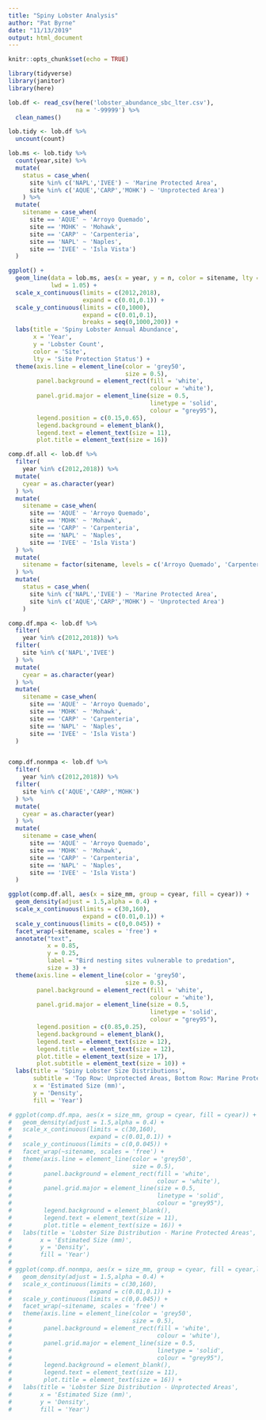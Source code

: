 ```yaml
---
title: "Spiny Lobster Analysis"
author: "Pat Byrne"
date: "11/13/2019"
output: html_document
---
```


```r
knitr::opts_chunk$set(echo = TRUE)
```

```r
library(tidyverse)
library(janitor)
library(here)

lob.df <- read_csv(here('lobster_abundance_sbc_lter.csv'),
                   na = '-99999') %>% 
  clean_names()
```

```r
lob.tidy <- lob.df %>% 
  uncount(count)

lob.ms <- lob.tidy %>% 
  count(year,site) %>% 
  mutate(
    status = case_when(
      site %in% c('NAPL','IVEE') ~ 'Marine Protected Area',
      site %in% c('AQUE','CARP','MOHK') ~ 'Unprotected Area')
    ) %>% 
  mutate(
    sitename = case_when(
      site == 'AQUE' ~ 'Arroyo Quemado',
      site == 'MOHK' ~ 'Mohawk',
      site == 'CARP' ~ 'Carpenteria',
      site == 'NAPL' ~ 'Naples',
      site == 'IVEE' ~ 'Isla Vista')
  )

```


```r
ggplot() +
  geom_line(data = lob.ms, aes(x = year, y = n, color = sitename, lty = status),
            lwd = 1.05) +
  scale_x_continuous(limits = c(2012,2018), 
                     expand = c(0.01,0.1)) +
  scale_y_continuous(limits = c(0,1000), 
                     expand = c(0.01,0.1),
                     breaks = seq(0,1000,200)) +
  labs(title = 'Spiny Lobster Annual Abundance',
       x = 'Year',
       y = 'Lobster Count',
       color = 'Site',
       lty = 'Site Protection Status') +
  theme(axis.line = element_line(color = 'grey50',
                                 size = 0.5),
        panel.background = element_rect(fill = 'white',
                                        colour = 'white'),
        panel.grid.major = element_line(size = 0.5, 
                                        linetype = 'solid',
                                        colour = "grey95"),
        legend.position = c(0.15,0.65),
        legend.background = element_blank(),
        legend.text = element_text(size = 11),
        plot.title = element_text(size = 16)) 
```


```r

comp.df.all <- lob.df %>% 
  filter(
    year %in% c(2012,2018)) %>% 
  mutate(
    cyear = as.character(year)
  ) %>% 
  mutate(
    sitename = case_when(
      site == 'AQUE' ~ 'Arroyo Quemado',
      site == 'MOHK' ~ 'Mohawk',
      site == 'CARP' ~ 'Carpenteria',
      site == 'NAPL' ~ 'Naples',
      site == 'IVEE' ~ 'Isla Vista')
  ) %>% 
  mutate(
    sitename = factor(sitename, levels = c('Arroyo Quemado', 'Carpenteria', 'Mohawk', 'Naples','Isla Vista'))
  ) %>% 
  mutate(
    status = case_when(
      site %in% c('NAPL','IVEE') ~ 'Marine Protected Area',
      site %in% c('AQUE','CARP','MOHK') ~ 'Unprotected Area')
    ) 

comp.df.mpa <- lob.df %>% 
  filter(
    year %in% c(2012,2018)) %>% 
  filter(
    site %in% c('NAPL','IVEE')
  ) %>%
  mutate(
    cyear = as.character(year)
  ) %>% 
  mutate(
    sitename = case_when(
      site == 'AQUE' ~ 'Arroyo Quemado',
      site == 'MOHK' ~ 'Mohawk',
      site == 'CARP' ~ 'Carpenteria',
      site == 'NAPL' ~ 'Naples',
      site == 'IVEE' ~ 'Isla Vista')
  )


comp.df.nonmpa <- lob.df %>% 
  filter(
    year %in% c(2012,2018)) %>% 
  filter(
    site %in% c('AQUE','CARP','MOHK')
  ) %>% 
  mutate(
    cyear = as.character(year)
  ) %>% 
  mutate(
    sitename = case_when(
      site == 'AQUE' ~ 'Arroyo Quemado',
      site == 'MOHK' ~ 'Mohawk',
      site == 'CARP' ~ 'Carpenteria',
      site == 'NAPL' ~ 'Naples',
      site == 'IVEE' ~ 'Isla Vista')
  )
```

```r
ggplot(comp.df.all, aes(x = size_mm, group = cyear, fill = cyear)) +
  geom_density(adjust = 1.5,alpha = 0.4) +
  scale_x_continuous(limits = c(30,160), 
                     expand = c(0.01,0.1)) +
  scale_y_continuous(limits = c(0,0.045)) +
  facet_wrap(~sitename, scales = 'free') +
  annotate("text",
           x = 0.85,
           y = 0.25,
           label = "Bird nesting sites vulnerable to predation",
           size = 3) +
  theme(axis.line = element_line(color = 'grey50',
                                 size = 0.5),
        panel.background = element_rect(fill = 'white',
                                        colour = 'white'),
        panel.grid.major = element_line(size = 0.5, 
                                        linetype = 'solid',
                                        colour = "grey95"),
        legend.position = c(0.85,0.25),
        legend.background = element_blank(),
        legend.text = element_text(size = 12),
        legend.title = element_text(size = 12),
        plot.title = element_text(size = 17),
        plot.subtitle = element_text(size = 10)) +
  labs(title = 'Spiny Lobster Size Distributions',
       subtitle = 'Top Row: Unprotected Areas, Bottom Row: Marine Protected Areas',
       x = 'Estimated Size (mm)',
       y = 'Density',
       fill = 'Year') 

# ggplot(comp.df.mpa, aes(x = size_mm, group = cyear, fill = cyear)) +
#   geom_density(adjust = 1.5,alpha = 0.4) +
#   scale_x_continuous(limits = c(30,160), 
#                      expand = c(0.01,0.1)) +
#   scale_y_continuous(limits = c(0,0.045)) +
#   facet_wrap(~sitename, scales = 'free') +
#   theme(axis.line = element_line(color = 'grey50',
#                                  size = 0.5),
#         panel.background = element_rect(fill = 'white',
#                                         colour = 'white'),
#         panel.grid.major = element_line(size = 0.5, 
#                                         linetype = 'solid',
#                                         colour = "grey95"),
#         legend.background = element_blank(),
#         legend.text = element_text(size = 11),
#         plot.title = element_text(size = 16)) +
#   labs(title = 'Lobster Size Distribution - Marine Protected Areas',
#        x = 'Estimated Size (mm)',
#        y = 'Density',
#        fill = 'Year') 
# 
# ggplot(comp.df.nonmpa, aes(x = size_mm, group = cyear, fill = cyear,lty = cyear)) +
#   geom_density(adjust = 1.5,alpha = 0.4) +
#   scale_x_continuous(limits = c(30,160), 
#                      expand = c(0.01,0.1)) +
#   scale_y_continuous(limits = c(0,0.045)) +
#   facet_wrap(~sitename, scales = 'free') +
#   theme(axis.line = element_line(color = 'grey50',
#                                  size = 0.5),
#         panel.background = element_rect(fill = 'white',
#                                         colour = 'white'),
#         panel.grid.major = element_line(size = 0.5, 
#                                         linetype = 'solid',
#                                         colour = "grey95"),
#         legend.background = element_blank(),
#         legend.text = element_text(size = 11),
#         plot.title = element_text(size = 16)) +
#   labs(title = 'Lobster Size Distribution - Unprotected Areas',
#        x = 'Estimated Size (mm)',
#        y = 'Density',
#        fill = 'Year') 

```


```r



```


